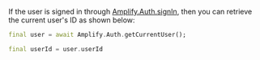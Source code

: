 If the user is signed in through [Amplify.Auth.signIn](/lib/auth/signin), then you can retrieve the current user's ID as shown below:

```dart
final user = await Amplify.Auth.getCurrentUser();

final userId = user.userId
```

